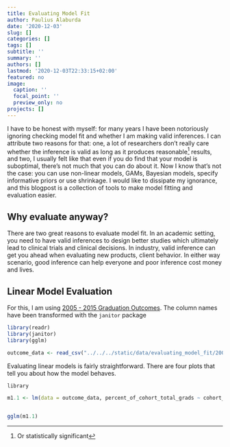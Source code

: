 ```yaml
---
title: Evaluating Model Fit
author: Paulius Alaburda
date: '2020-12-03'
slug: []
categories: []
tags: []
subtitle: ''
summary: ''
authors: []
lastmod: '2020-12-03T22:33:15+02:00'
featured: no
image:
  caption: ''
  focal_point: ''
  preview_only: no
projects: []
---
```


I have to be honest with myself: for many years I have been notoriously ignoring checking model fit and whether I am making valid inferences. I can attribute two reasons for that: one, a lot of researchers don't really care whether the inference is valid as long as it produces reasonable[^1] results, and two, I usually felt like that even if you do find that your model is suboptimal, there's not much that you can do about it. Now I know that's not the case: you can use non-linear models, GAMs, Bayesian models, specify informative priors or use shrinkage. I would like to dissipate my ignorance, and this blogpost is a collection of tools to make model fitting and evaluation easier. 

## Why evaluate anyway?

There are two great reasons to evaluate model fit. In an academic setting, you need to have valid inferences to design better studies which ultimately lead to clinical trials and clinical decisions. In industry, valid inference can get you ahead when evaluating new products, client behavior. In either way scenario, good inference can help everyone and poor inference cost money and lives.

## Linear Model Evaluation

For this, I am using [2005 - 2015 Graduation Outcomes](https://catalog.data.gov/he/dataset/regents-exam-results). The column names have been transformed with the `janitor` package

```r

library(readr)
library(janitor)
library(gglm)

outcome_data <- read_csv("../../../static/data/evaluating_model_fit/2005_-_2015_Graduation_Outcomes.csv") %>% clean_names()


```


Evaluating linear models is fairly straightforward. There are four plots that tell you about how the model behaves.

```r

library

m1.1 <- lm(data = outcome_data, percent_of_cohort_total_grads ~ cohort_year)


gglm(m1.1)

```




[^1]: Or statistically significant
